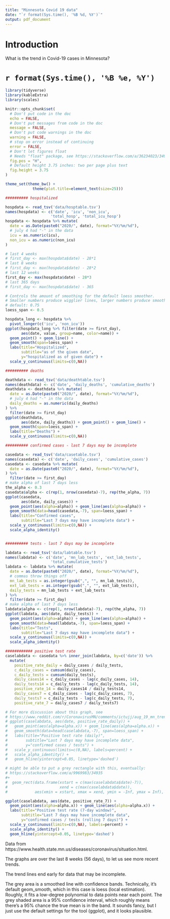 ```yaml
---
title: "Minnesota Covid 19 data"
date: "`r format(Sys.time(), '%B %d, %Y')`"
output: pdf_document
---
```


# Introduction

What is the trend in Covid-19 cases in Minnesota?

# `r format(Sys.time(), '%B %e, %Y')`

```r
library(tidyverse)
library(kableExtra)
library(scales)

knitr::opts_chunk$set(
  # Don't put code in the doc
  echo = FALSE,
  # Don't put messages from code in the doc
  message = FALSE,
  # Don't put code warnings in the doc
  warning = FALSE,
  # stop on error instead of continuing
  error = FALSE,
  # Don't let figures float
  # Needs "float" package, see https://stackoverflow.com/a/36234023/34935
  fig.pos = "H",
  # Default height 3.75 inches: two per page plus text
  fig.height = 3.75
)

theme_set(theme_bw() +
            theme(plot.title=element_text(size=25)))
```

```r
########## hospitalized

hospdata <- read_tsv('data/hosptable.tsv')
names(hospdata) <- c('date', 'icu', 'non_icu',
                    'total_hosp', 'total_icu_hosp')
hospdata <- hospdata %>% mutate(
  date = as.Date(paste0("2020/", date), format="%Y/%m/%d"),
  # july 4 had "-" in the data
  icu = as.numeric(icu),
  non_icu = as.numeric(non_icu)
)

# last 4 weeks
# first_day <- max(hospdata$date) - 28*1
# last 8 weeks
# first_day <- max(hospdata$date) - 28*2
# last 12 weeks
first_day <- max(hospdata$date) - 28*3
# last 365 days
# first_day <- max(hospdata$date) - 365

# Controls the amount of smoothing for the default loess smoother.
# Smaller numbers produce wigglier lines, larger numbers produce smoother lines.
# default: 0.75
loess_span <- 0.5

hospdata_long <- hospdata %>%
  pivot_longer(c('icu', 'non_icu'))
ggplot(hospdata_long %>% filter(date >= first_day),
       aes(date, value, group=name, color=name)) +
  geom_point() + geom_line() +
  geom_smooth(span=loess_span) +
  labs(title="Hospitalized",
       subtitle="as of the given date",
       y="hospitalized as of given date") +
  scale_y_continuous(limits=c(0,NA))

########## deaths

deathdata <- read_tsv('data/deathtable.tsv')
names(deathdata) <- c('date', 'daily_deaths', 'cumulative_deaths')
deathdata <- deathdata %>% mutate(
  date = as.Date(paste0("2020/", date), format="%Y/%m/%d"),
  # july 4 had "-" in the data
  daily_deaths = as.numeric(daily_deaths)
) %>%
  filter(date >= first_day)
ggplot(deathdata,
       aes(date, daily_deaths)) + geom_point() + geom_line() +
  geom_smooth(span=loess_span) +
  labs(title="Deaths") +
  scale_y_continuous(limits=c(0,NA))

########## confirmed cases - last 7 days may be incomplete

casedata <- read_tsv('data/casetable.tsv')
names(casedata) <- c('date', 'daily_cases', 'cumulative_cases')
casedata <- casedata %>% mutate(
  date = as.Date(paste0("2020/", date), format="%Y/%m/%d"),
) %>%
  filter(date >= first_day)
# make alpha of last 7 days less
the_alpha <- 0.3
casedata$alpha <- c(rep(1, nrow(casedata)-7), rep(the_alpha, 7))
ggplot(casedata,
       aes(date, daily_cases)) +
  geom_point(aes(alpha=alpha)) + geom_line(aes(alpha=alpha)) +
  geom_smooth(data=head(casedata,-7), span=loess_span) +
  labs(title="Confirmed cases",
       subtitle="Last 7 days may have incomplete data") +
  scale_y_continuous(limits=c(0,NA)) +
  scale_alpha_identity()


########## tests - last 7 days may be incomplete

labdata <- read_tsv('data/labtable.tsv')
names(labdata) <- c('date', 'mn_lab_tests', 'ext_lab_tests',
                    'total_cumulative_tests')
labdata <- labdata %>% mutate(
  date = as.Date(paste0("2020/", date), format="%Y/%m/%d"),
  # commas throw things off
  mn_lab_tests = as.integer(gsub(",", "", mn_lab_tests)),
  ext_lab_tests = as.integer(gsub(",", "", ext_lab_tests)),
  daily_tests = mn_lab_tests + ext_lab_tests
) %>%
  filter(date >= first_day)
# make alpha of last 7 days less
labdata$alpha <- c(rep(1, nrow(labdata)-7), rep(the_alpha, 7))
ggplot(labdata, aes(date, daily_tests)) +
  geom_point(aes(alpha=alpha)) + geom_line(aes(alpha=alpha)) +
  geom_smooth(data=head(labdata,-7), span=loess_span) +
  labs(title="Tests",
       subtitle="Last 7 days may have incomplete data") +
  scale_y_continuous(limits=c(0,NA)) +
  scale_alpha_identity()

############ positive test rate
caselabdata <- casedata %>% inner_join(labdata, by=c('date')) %>%
  mutate(
    positive_rate_daily = daily_cases / daily_tests,
    c_daily_cases = cumsum(daily_cases),
    c_daily_tests = cumsum(daily_tests),
    daily_cases14 = c_daily_cases - lag(c_daily_cases, 14),
    daily_tests14 = c_daily_tests - lag(c_daily_tests, 14),
    positive_rate_14 = daily_cases14 / daily_tests14,
    daily_cases7 = c_daily_cases - lag(c_daily_cases, 7),
    daily_tests7 = c_daily_tests - lag(c_daily_tests, 7),
    positive_rate_7 = daily_cases7 / daily_tests7)

# For more discussion about this graph, see
# https://www.reddit.com/r/CoronavirusMN/comments/ictujj/aug_19_mn_trend_update/g27gz3v?utm_source=share&utm_medium=web2x&context=3
# ggplot(caselabdata, aes(date, positive_rate_daily)) +
#   geom_point(aes(alpha=alpha.x)) + geom_line(aes(alpha=alpha.x)) +
#   geom_smooth(data=head(caselabdata,-7), span=loess_span) +
#   labs(title="Positive test rate (daily)",
#        subtitle="Last 7 days may have incomplete data",
#        y="confirmed cases / tests") +
#   scale_y_continuous(limits=c(0,NA), labels=percent) +
#   scale_alpha_identity() +
#   geom_hline(yintercept=0.05, linetype='dashed')

# might be able to put a grey rectangle with this, eventually:
# https://stackoverflow.com/a/9969983/34935
#+
#  geom_rect(data.frame(xstart = c(max(caselabdata$date)-7)),
#                       xend = c(max(caselabdata$date)),
#            aes(xmin = xstart, xmax = xend, ymin = -Inf, ymax = Inf), alpha = 0.4)

ggplot(caselabdata, aes(date, positive_rate_7)) +
  geom_point(aes(alpha=alpha.x)) + geom_line(aes(alpha=alpha.x)) +
  labs(title="Positive test rate (7-day window)",
       subtitle="Last 7 days may have incomplete data",
       y="confirmed cases / tests (rolling 7 days)") +
  scale_y_continuous(limits=c(0,NA), labels=percent) +
  scale_alpha_identity() +
  geom_hline(yintercept=0.05, linetype='dashed')
```

Data from https://www.health.state.mn.us/diseases/coronavirus/situation.html.

The graphs are over the last 8 weeks (56 days), to let us see more recent trends.

The trend lines end early for data that may be incomplete.

The grey area is a smoothed line with confidence bands.
Technically, it's default geom_smooth, which in this case is loess (local estimation).
Roughly, it fits a low-degree polynomial to data points near each point.
The grey shaded area is a 95% confidence interval, which roughly means there's
a 95% chance the true mean is in the band.
It sounds fancy, but I just use the default settings for the tool (ggplot),
and it looks plausible.
